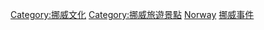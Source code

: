 [[Category:挪威文化|Category:挪威文化]]
[[Category:挪威旅遊景點|Category:挪威旅遊景點]]
[[Category:各國娛樂事件|Norway]]
[[Category:挪威事件|]]